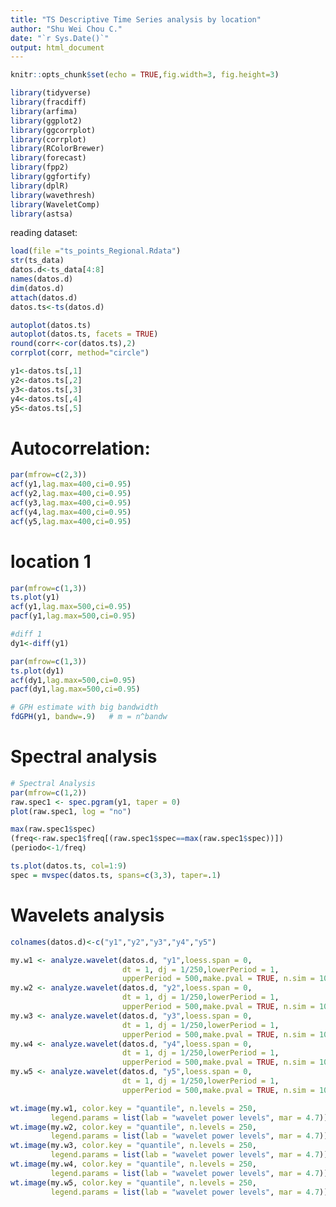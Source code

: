```yaml
---
title: "TS Descriptive Time Series analysis by location"
author: "Shu Wei Chou C."
date: "`r Sys.Date()`"
output: html_document
---
```


```r
knitr::opts_chunk$set(echo = TRUE,fig.width=3, fig.height=3)
```

```r
library(tidyverse)
library(fracdiff)
library(arfima)
library(ggplot2)
library(ggcorrplot)
library(corrplot)
library(RColorBrewer)
library(forecast)
library(fpp2)
library(ggfortify)
library(dplR)
library(wavethresh)
library(WaveletComp)
library(astsa)
```


reading dataset:

```r
load(file ="ts_points_Regional.Rdata")
str(ts_data)
datos.d<-ts_data[4:8]
names(datos.d)
dim(datos.d)
attach(datos.d)
datos.ts<-ts(datos.d)
```


```r
autoplot(datos.ts)
autoplot(datos.ts, facets = TRUE)
round(corr<-cor(datos.ts),2)
corrplot(corr, method="circle")
```

```r
y1<-datos.ts[,1]
y2<-datos.ts[,2]
y3<-datos.ts[,3]
y4<-datos.ts[,4]
y5<-datos.ts[,5]
```


# Autocorrelation:

```r
par(mfrow=c(2,3))
acf(y1,lag.max=400,ci=0.95)
acf(y2,lag.max=400,ci=0.95)
acf(y3,lag.max=400,ci=0.95)
acf(y4,lag.max=400,ci=0.95)
acf(y5,lag.max=400,ci=0.95)
```




# location 1

```r
par(mfrow=c(1,3))
ts.plot(y1)
acf(y1,lag.max=500,ci=0.95)
pacf(y1,lag.max=500,ci=0.95)
```


```r
#diff 1
dy1<-diff(y1)

par(mfrow=c(1,3))
ts.plot(dy1)
acf(dy1,lag.max=500,ci=0.95)
pacf(dy1,lag.max=500,ci=0.95)

```


```r
# GPH estimate with big bandwidth
fdGPH(y1, bandw=.9)   # m = n^bandw

```



# Spectral analysis

```r
# Spectral Analysis
par(mfrow=c(1,2))
raw.spec1 <- spec.pgram(y1, taper = 0)
plot(raw.spec1, log = "no")

max(raw.spec1$spec)
(freq<-raw.spec1$freq[(raw.spec1$spec==max(raw.spec1$spec))])
(periodo<-1/freq)

ts.plot(datos.ts, col=1:9)
spec = mvspec(datos.ts, spans=c(3,3), taper=.1)

```


# Wavelets analysis

```r
colnames(datos.d)<-c("y1","y2","y3","y4","y5")

my.w1 <- analyze.wavelet(datos.d, "y1",loess.span = 0,
                         dt = 1, dj = 1/250,lowerPeriod = 1,
                         upperPeriod = 500,make.pval = TRUE, n.sim = 10)
my.w2 <- analyze.wavelet(datos.d, "y2",loess.span = 0,
                         dt = 1, dj = 1/250,lowerPeriod = 1,
                         upperPeriod = 500,make.pval = TRUE, n.sim = 10)
my.w3 <- analyze.wavelet(datos.d, "y3",loess.span = 0,
                         dt = 1, dj = 1/250,lowerPeriod = 1,
                         upperPeriod = 500,make.pval = TRUE, n.sim = 10)
my.w4 <- analyze.wavelet(datos.d, "y4",loess.span = 0,
                         dt = 1, dj = 1/250,lowerPeriod = 1,
                         upperPeriod = 500,make.pval = TRUE, n.sim = 10)
my.w5 <- analyze.wavelet(datos.d, "y5",loess.span = 0,
                         dt = 1, dj = 1/250,lowerPeriod = 1,
                         upperPeriod = 500,make.pval = TRUE, n.sim = 10)
```


```r

wt.image(my.w1, color.key = "quantile", n.levels = 250,
         legend.params = list(lab = "wavelet power levels", mar = 4.7))
wt.image(my.w2, color.key = "quantile", n.levels = 250,
         legend.params = list(lab = "wavelet power levels", mar = 4.7))
wt.image(my.w3, color.key = "quantile", n.levels = 250,
         legend.params = list(lab = "wavelet power levels", mar = 4.7))
wt.image(my.w4, color.key = "quantile", n.levels = 250,
         legend.params = list(lab = "wavelet power levels", mar = 4.7))
wt.image(my.w5, color.key = "quantile", n.levels = 250,
         legend.params = list(lab = "wavelet power levels", mar = 4.7))
```








